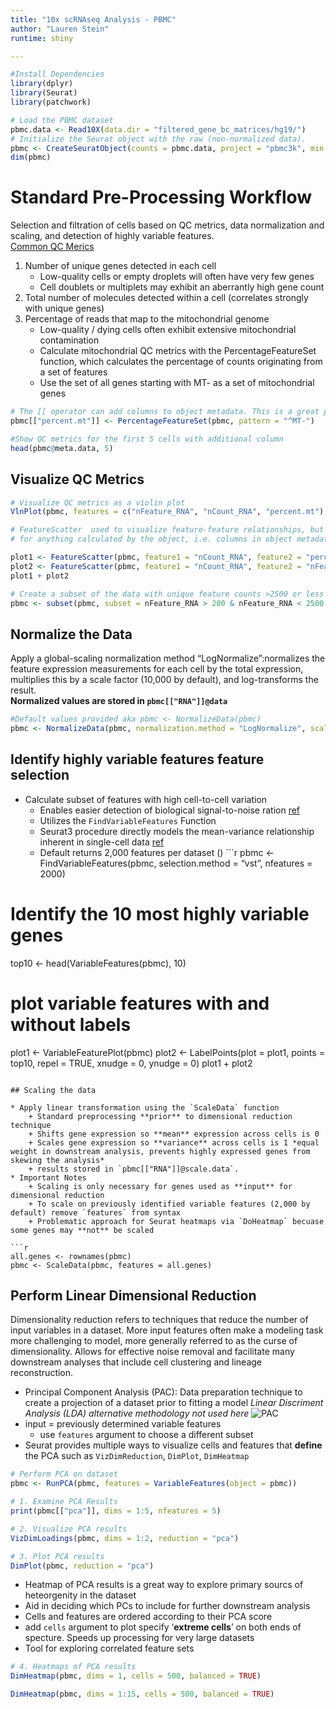 ```yaml
---
title: "10x scRNAseq Analysis - PBMC"
author: "Lauren Stein"
runtime: shiny

---
```

```r
#Install Dependencies
library(dplyr)
library(Seurat)
library(patchwork)
```
```r
# Load the PBMC dataset
pbmc.data <- Read10X(data.dir = "filtered_gene_bc_matrices/hg19/")
# Initialize the Seurat object with the raw (non-normalized data).
pbmc <- CreateSeuratObject(counts = pbmc.data, project = "pbmc3k", min.cells = 3, min.features = 200)
dim(pbmc)
```

# Standard Pre-Processing Workflow
Selection and filtration of cells based on QC metrics, data normalization and scaling, and detection of highly variable features.  
[Common QC Merics](https://www.ncbi.nlm.nih.gov/pmc/articles/PMC4758103/)   

1. Number of unique genes detected in each cell
    + Low-quality cells or empty droplets will often have very few genes  
    + Cell doublets or multiplets may exhibit an aberrantly high gene count  
2. Total number of molecules detected within a cell (correlates strongly with unique genes)
3. Percentage of reads that map to the mitochondrial genome
    + Low-quality / dying cells often exhibit extensive mitochondrial contamination  
    + Calculate mitochondrial QC metrics with the PercentageFeatureSet function, which calculates the percentage of counts originating from a set of features  
    + Use the set of all genes starting with MT- as a set of mitochondrial genes  

```r
# The [[ operator can add columns to object metadata. This is a great place to stash QC stats
pbmc[["percent.mt"]] <- PercentageFeatureSet(pbmc, pattern = "^MT-")

#Show QC metrics for the first 5 cells with additional column
head(pbmc@meta.data, 5)
```

## Visualize QC Metrics
```r
# Visualize QC metrics as a violin plot
VlnPlot(pbmc, features = c("nFeature_RNA", "nCount_RNA", "percent.mt"), ncol = 3)
```

```r
# FeatureScatter  used to visualize feature-feature relationships, but can be used
# for anything calculated by the object, i.e. columns in object metadata, PC scores etc.

plot1 <- FeatureScatter(pbmc, feature1 = "nCount_RNA", feature2 = "percent.mt")
plot2 <- FeatureScatter(pbmc, feature1 = "nCount_RNA", feature2 = "nFeature_RNA")
plot1 + plot2
```

```r
# Create a subset of the data with unique feature counts >2500 or less than 200 and less than 5% mitochondrial counts
pbmc <- subset(pbmc, subset = nFeature_RNA > 200 & nFeature_RNA < 2500 & percent.mt < 5)
```

## Normalize the Data
Apply a global-scaling normalization method "LogNormalize":normalizes the feature expression measurements for each cell by the total expression, multiplies this by a scale factor (10,000 by default), and log-transforms the result.  
**Normalized values are stored in `pbmc[["RNA"]]@data`**
```r
#Default values provided aka pbmc <- NormalizeData(pbmc)
pbmc <- NormalizeData(pbmc, normalization.method = "LogNormalize", scale.factor = 10000)
```

## Identify highly variable features **feature selection**  
* Calculate subset of features with high cell-to-cell variation
    + Enables easier detection of biological signal-to-noise ration [ref](https://www.nature.com/articles/nmeth.2645)
    + Utilizes the `FindVariableFeatures` Function
    + Seurat3 procedure directly models the mean-variance relationship inherent in single-cell data [ref](https://www.biorxiv.org/content/early/2018/11/02/460147.full.pdf)
    + Default returns 2,000 features per dataset ()
```r
pbmc <- FindVariableFeatures(pbmc, selection.method = "vst", nfeatures = 2000)

# Identify the 10 most highly variable genes
top10 <- head(VariableFeatures(pbmc), 10)

# plot variable features with and without labels
plot1 <- VariableFeaturePlot(pbmc)
plot2 <- LabelPoints(plot = plot1, points = top10, repel = TRUE, xnudge = 0, ynudge = 0)
plot1 + plot2
```

## Scaling the data

* Apply linear transformation using the `ScaleData` function
    + Standard preprocessing **prior** to dimensional reduction technique
    + Shifts gene expression so **mean** expression across cells is 0
    + Scales gene expression so **variance** across cells is 1 *equal weight in downstream analysis, prevents highly expressed genes from skewing the analysis*
    + results stored in `pbmc[["RNA"]]@scale.data`.
* Important Notes 
    + Scaling is only necessary for genes used as **input** for dimensional reduction
    + To scale on previously identified variable features (2,000 by default) remove `features` from syntax
    + Problematic approach for Seurat heatmaps via `DoHeatmap` becuase some genes may **not** be scaled 
    
```r
all.genes <- rownames(pbmc)
pbmc <- ScaleData(pbmc, features = all.genes)
```

## Perform Linear Dimensional Reduction
Dimensionality reduction refers to techniques that reduce the number of input variables in a dataset. More input features often make a modeling task more challenging to model, more generally referred to as the curse of dimensionality. Allows for effective noise removal and facilitate many downstream analyses that include cell clustering and lineage reconstruction.  

* Principal Component Analysis (PAC): Data preparation technique to create a projection of a dataset prior to fitting a model *Linear Discriment Analysis (LDA) alternative methodology not used here*
![PAC](https://miro.medium.com/max/1024/1*vfLvJF8wHaQjDaWv6Mab2w.png)
* input = previously determined variable features
    + use `features` argument to choose a different subset
* Seurat provides multiple ways to visualize cells and features that **define** the PCA such as `VizDimReduction`, `DimPlot`, `DimHeatmap`
```r
# Perform PCA on dataset 
pbmc <- RunPCA(pbmc, features = VariableFeatures(object = pbmc))

# 1. Examine PCA Results
print(pbmc[["pca"]], dims = 1:5, nfeatures = 5)
```
```r
# 2. Visualize PCA results
VizDimLoadings(pbmc, dims = 1:2, reduction = "pca")
```
```r
# 3. Plot PCA results
DimPlot(pbmc, reduction = "pca")
```
* Heatmap of PCA results is a great way to explore primary sourcs of heteorgenity in the dataset
* Aid in deciding which PCs to include for further downstream analysis 
* Cells and features are ordered according to their PCA score 
* add `cells` argument to plot specify '**extreme cells**' on both ends of specture. Speeds up processing for very large datasets 
* Tool for exploring correlated feature sets
```r
# 4. Heatmaps of PCA results
DimHeatmap(pbmc, dims = 1, cells = 500, balanced = TRUE)
```
```r
DimHeatmap(pbmc, dims = 1:15, cells = 500, balanced = TRUE)
```


